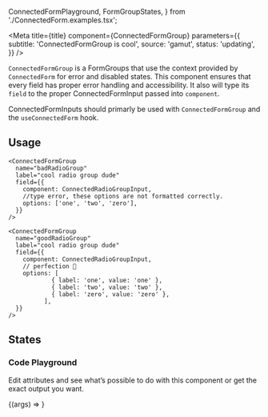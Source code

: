 
  ConnectedFormPlayground,
  FormGroupStates,
} from './ConnectedForm.examples.tsx';

<Meta
  title={title}
  component={ConnectedFormGroup}
  parameters={{
    subtitle: 'ConnectedFormGroup is cool',
    source: 'gamut',
    status: 'updating',
  }}
/>

`ConnectedFormGroup` is a <LinkTo kind='Atoms/FormGroups'>FormGroups</LinkTo> that use the context provided by `ConnectedForm` for error and disabled states. This component ensures that every field has proper error handling and accessibility. It also will type its `field` to the proper ConnectedFormInput passed into `component`.

ConnectedFormInputs should primarly be used with `ConnectedFormGroup` and the `useConnectedForm` hook.

## Usage

```tsx
<ConnectedFormGroup
  name="badRadioGroup"
  label="cool radio group dude"
  field={{
    component: ConnectedRadioGroupInput,
    //type error, these options are not formatted correctly.
    options: ['one', 'two', 'zero'],
  }}
/>

<ConnectedFormGroup
  name="goodRadioGroup"
  label="cool radio group dude"
  field={{
    component: ConnectedRadioGroupInput,
    // perfection 🙌
    options: [
            { label: 'one', value: 'one' },
            { label: 'two', value: 'two' },
            { label: 'zero', value: 'zero' },
          ],
  }}
/>
```

## States

<FormGroupStates />

### Code Playground

Edit attributes and see what’s possible to do with this component or get the exact output you want.

<Canvas>
  <Story name="ConnectedFormGroup">
    {(args) => <ConnectedFormPlayground connectedFormGroup={args} />}
  </Story>
</Canvas>

<PropsTable story="ConnectedFormGroup" />
